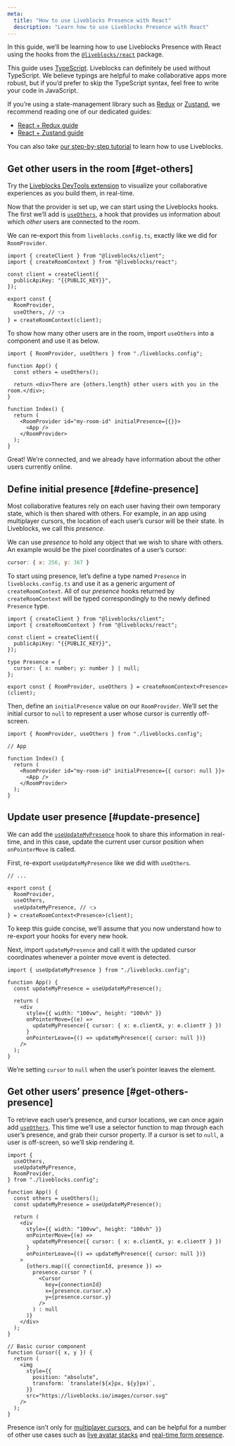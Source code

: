 ```yaml
---
meta:
  title: "How to use Liveblocks Presence with React"
  description: "Learn how to use Liveblocks Presence with React"
---
```


In this guide, we’ll be learning how to use Liveblocks Presence with React using
the hooks from the [`@liveblocks/react`][] package.

This guide uses [TypeScript](https://www.typescriptlang.org/). Liveblocks can
definitely be used without TypeScript. We believe typings are helpful to make
collaborative apps more robust, but if you’d prefer to skip the TypeScript
syntax, feel free to write your code in JavaScript.

If you’re using a state-management library such as
[Redux](https://redux.js.org/) or [Zustand](https://github.com/pmndrs/zustand),
we recommend reading one of our dedicated guides:

- [React + Redux guide](/docs/get-started/react-redux)
- [React + Zustand guide](/docs/get-started/react-zustand)

You can also take
[our step-by-step tutorial](/docs/tutorials/react/getting-started) to learn how
to use Liveblocks.

## Get other users in the room [#get-others]

<Banner title="Need help troubleshooting presence?">

Try the [Liveblocks DevTools extension](/devtools) to visualize your
collaborative experiences as you build them, in real-time.

</Banner>

Now that the provider is set up, we can start using the Liveblocks hooks. The
first we’ll add is [`useOthers`][], a hook that provides us information about
which _other_ users are connected to the room.

We can re-export this from `liveblocks.config.ts`, exactly like we did for
`RoomProvider`.

```tsx file="liveblocks.config.ts" highlight="10"
import { createClient } from "@liveblocks/client";
import { createRoomContext } from "@liveblocks/react";

const client = createClient({
  publicApiKey: "{{PUBLIC_KEY}}",
});

export const {
  RoomProvider,
  useOthers, // 👈
} = createRoomContext(client);
```

To show how many other users are in the room, import `useOthers` into a
component and use it as below.

```tsx highlight="1,4"
import { RoomProvider, useOthers } from "./liveblocks.config";

function App() {
  const others = useOthers();

  return <div>There are {others.length} other users with you in the room.</div>;
}

function Index() {
  return (
    <RoomProvider id="my-room-id" initialPresence={{}}>
      <App />
    </RoomProvider>
  );
}
```

Great! We’re connected, and we already have information about the other users
currently online.

## Define initial presence [#define-presence]

Most collaborative features rely on each user having their own temporary state,
which is then shared with others. For example, in an app using multiplayer
cursors, the location of each user’s cursor will be their state. In Liveblocks,
we call this _presence_.

We can use _presence_ to hold any object that we wish to share with others. An
example would be the pixel coordinates of a user’s cursor:

```js
cursor: { x: 256, y: 367 }
```

To start using presence, let’s define a type named `Presence` in
`liveblocks.config.ts` and use it as a generic argument of `createRoomContext`.
All of our _presence_ hooks returned by `createRoomContext` will be typed
correspondingly to the newly defined `Presence` type.

```tsx file="liveblocks.config.ts" highlight="8-10,12"
import { createClient } from "@liveblocks/client";
import { createRoomContext } from "@liveblocks/react";

const client = createClient({
  publicApiKey: "{{PUBLIC_KEY}}",
});

type Presence = {
  cursor: { x: number; y: number } | null;
};

export const { RoomProvider, useOthers } = createRoomContext<Presence>(client);
```

Then, define an `initialPresence` value on our `RoomProvider`. We’ll set the
initial cursor to `null` to represent a user whose cursor is currently
off-screen.

```tsx file="index.ts" highlight="7"
import { RoomProvider, useOthers } from "./liveblocks.config";

// App

function Index() {
  return (
    <RoomProvider id="my-room-id" initialPresence={{ cursor: null }}>
      <App />
    </RoomProvider>
  );
}
```

## Update user presence [#update-presence]

We can add the [`useUpdateMyPresence`][] hook to share this information in
real-time, and in this case, update the current user cursor position when
`onPointerMove` is called.

First, re-export `useUpdateMyPresence` like we did with `useOthers`.

```tsx file="liveblocks.config.ts" highlight="6"
// ...

export const {
  RoomProvider,
  useOthers,
  useUpdateMyPresence, // 👈
} = createRoomContext<Presence>(client);
```

To keep this guide concise, we’ll assume that you now understand how to
re-export your hooks for every new hook.

Next, import `updateMyPresence` and call it with the updated cursor coordinates
whenever a pointer move event is detected.

```tsx
import { useUpdateMyPresence } from "./liveblocks.config";

function App() {
  const updateMyPresence = useUpdateMyPresence();

  return (
    <div
      style={{ width: "100vw", height: "100vh" }}
      onPointerMove={(e) =>
        updateMyPresence({ cursor: { x: e.clientX, y: e.clientY } })
      }
      onPointerLeave={() => updateMyPresence({ cursor: null })}
    />
  );
}
```

We’re setting `cursor` to `null` when the user’s pointer leaves the element.

## Get other users’ presence [#get-others-presence]

To retrieve each user’s presence, and cursor locations, we can once again add
[`useOthers`][]. This time we’ll use a selector function to map through each
user’s presence, and grab their cursor property. If a cursor is set to `null`, a
user is off-screen, so we’ll skip rendering it.

```tsx highlight="20-26"
import {
  useOthers,
  useUpdateMyPresence,
  RoomProvider,
} from "./liveblocks.config";

function App() {
  const others = useOthers();
  const updateMyPresence = useUpdateMyPresence();

  return (
    <div
      style={{ width: "100vw", height: "100vh" }}
      onPointerMove={(e) =>
        updateMyPresence({ cursor: { x: e.clientX, y: e.clientY } })
      }
      onPointerLeave={() => updateMyPresence({ cursor: null })}
    >
      {others.map(({ connectionId, presence }) =>
        presence.cursor ? (
          <Cursor
            key={connectionId}
            x={presence.cursor.x}
            y={presence.cursor.y}
          />
        ) : null
      )}
    </div>
  );
}

// Basic cursor component
function Cursor({ x, y }) {
  return (
    <img
      style={{
        position: "absolute",
        transform: `translate(${x}px, ${y}px)`,
      }}
      src="https://liveblocks.io/images/cursor.svg"
    />
  );
}
```

Presence isn’t only for [multiplayer cursors](/examples/browse/cursors), and can
be helpful for a number of other use cases such as
[live avatar stacks](/examples/browse/avatar-stack) and
[real-time form presence](/examples/browse/forms).

[`@liveblocks/client`]: /docs/api-reference/liveblocks-client
[`@liveblocks/react`]: /docs/api-reference/liveblocks-react
[`createroomcontext`]: /docs/api-reference/liveblocks-react#createRoomContext
[`livelist`]: /docs/api-reference/liveblocks-client#LiveList
[`livelist.push`]: /docs/api-reference/liveblocks-client#LiveList.push
[`livemap`]: /docs/api-reference/liveblocks-client#LiveMap
[`liveobject`]: /docs/api-reference/liveblocks-client#LiveObject
[`liveobject.get`]: /docs/api-reference/liveblocks-client#LiveObject.get
[`liveobject.set`]: /docs/api-reference/liveblocks-client#LiveObject.set
[`room.history.pause`]: /docs/api-reference/liveblocks-client#Room.history.pause
[`room.history.resume`]:
  /docs/api-reference/liveblocks-client#Room.history.resume
[`room.subscribe`]:
  /docs/api-reference/liveblocks-client#Room.subscribe(storageItem)
[`roomprovider`]: /docs/api-reference/liveblocks-react#RoomProvider
[`usehistory`]: /docs/api-reference/liveblocks-react#useHistory
[`useothers`]: /docs/api-reference/liveblocks-react#useOthers
[`useredo`]: /docs/api-reference/liveblocks-react#useRedo
[`useundo`]: /docs/api-reference/liveblocks-react#useUndo
[`useupdatemypresence`]:
  /docs/api-reference/liveblocks-react#useUpdateMyPresence
[`useconnectionids`]: /docs/api-reference/liveblocks-react#useConnectionIds
[`usestorage`]: /docs/api-reference/liveblocks-react#useStorage
[`usemutation`]: /docs/api-reference/liveblocks-react#useMutation
